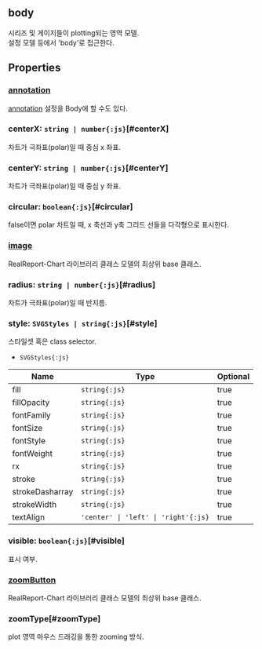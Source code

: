## body
시리즈 및 게이지들이 plotting되는 영역 모델.\
설정 모델 등에서 'body'로 접근한다.
## Properties

### [annotation](/config/config/annotation)
[annotation](/config/config#annotation)  설정을 Body에 할 수도 있다.

### centerX: `string | number{:js}`[#centerX]
차트가 극좌표(polar)일 때 중심 x 좌표.  

### centerY: `string | number{:js}`[#centerY]
차트가 극좌표(polar)일 때 중심 y 좌표.  

### circular: `boolean{:js}`[#circular]
false이면 polar 차트일 때, x 축선과 y축 그리드 선들을 다각형으로 표시한다.  
<DefaultValue value="true" contents=""></DefaultValue>
### [image](./body/image)
RealReport-Chart 라이브러리 클래스 모델의 최상위 base 클래스.  

### radius: `string | number{:js}`[#radius]
차트가 극좌표(polar)일 때 반지름.  

### style: `SVGStyles | string{:js}`[#style]
스타일셋 혹은 class selector.  
- `SVGStyles{:js}` 

| Name | Type | Optional |  
| ----- | ----- | ----- |  
| fill | `string{:js}` | true |  
| fillOpacity | `string{:js}` | true |  
| fontFamily | `string{:js}` | true |  
| fontSize | `string{:js}` | true |  
| fontStyle | `string{:js}` | true |  
| fontWeight | `string{:js}` | true |  
| rx | `string{:js}` | true |  
| stroke | `string{:js}` | true |  
| strokeDasharray | `string{:js}` | true |  
| strokeWidth | `string{:js}` | true |  
| textAlign | `'center' \| 'left' \| 'right'{:js}` | true |
### visible: `boolean{:js}`[#visible]
표시 여부.  
<DefaultValue value="true" contents=""></DefaultValue>
### [zoomButton](./body/zoomButton)
RealReport-Chart 라이브러리 클래스 모델의 최상위 base 클래스.  

### zoomType[#zoomType]
plot 영역 마우스 드래깅을 통한 zooming 방식.  


<DefaultValue value="ZoomType.NONE" contents=""></DefaultValue>